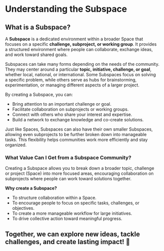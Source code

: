 # Understanding the Subspace

## What is a Subspace?

A **Subspace** is a dedicated environment within a broader Space that focuses on a specific **challenge, subproject, or working group**. It provides a structured environment where people can collaborate, exchange ideas, and work toward shared goals.

Subspaces can take many forms depending on the needs of the community. They may center around a particular **topic, initiative, challenge, or goal**, whether local, national, or international. Some Subspaces focus on solving a specific problem, while others serve as hubs for brainstorming, experimentation, or managing different aspects of a larger project.

By creating a Subspace, you can:
- Bring attention to an important challenge or goal.
- Facilitate collaboration on subprojects or working groups.
- Connect with others who share your interest and expertise.
- Build a network to exchange knowledge and co-create solutions.

Just like Spaces, Subspaces can also have their own smaller Subspaces, allowing even subprojects to be further broken down into manageable tasks. This flexibility helps communities work more efficiently and stay organized.

### What Value Can I Get from a Subspace Community?

Creating a Subspace allows you to break down a broader topic, challenge or project (Space) into more focused areas, encouraging collaboration on subprojects where people can work toward solutions together.

**Why create a Subspace?**

- To structure collaboration within a Space.
- To encourage people to focus on specific tasks, challenges, or objectives.
- To create a more manageable workflow for large initiatives.
- To drive collective action toward meaningful progress.

Together, we can explore new ideas, tackle challenges, and create lasting impact! 🚀
---
